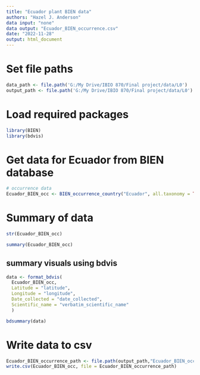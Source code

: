 ```yaml
---
title: "Ecuador plant BIEN data"
authors: "Hazel J. Anderson"
data input: "none"
data output: "Ecuador_BIEN_occurrence.csv"
date: "2022-11-28"
output: html_document
---
```


# Set file paths
```r
data_path <- file.path('G:/My Drive/IBIO 870/Final project/data/L0')
output_path <- file.path('G:/My Drive/IBIO 870/Final project/data/L0')
```

# Load required packages
```r
library(BIEN)
library(bdvis)
```


# Get data for Ecuador from BIEN database
```r
# occurrence data
Ecuador_BIEN_occ <- BIEN_occurrence_country("Ecuador", all.taxonomy = TRUE, observation.type = TRUE, political.boundaries = TRUE, collection.info = TRUE)
```

# Summary of data
```r
str(Ecuador_BIEN_occ)
```

```r
summary(Ecuador_BIEN_occ)
```

## summary visuals using bdvis
```r
data <- format_bdvis(
  Ecuador_BIEN_occ,
  Latitude = "latitude",
  Longitude = "longitude",
  Date_collected = "date_collected",
  Scientific_name = "verbatim_scientific_name"
  )

```


```r
bdsummary(data)
```


# Write data to csv
```r
Ecuador_BIEN_occurrence_path <- file.path(output_path,"Ecuador_BIEN_occurrence.csv")
write.csv(Ecuador_BIEN_occ, file = Ecuador_BIEN_occurrence_path)
```

